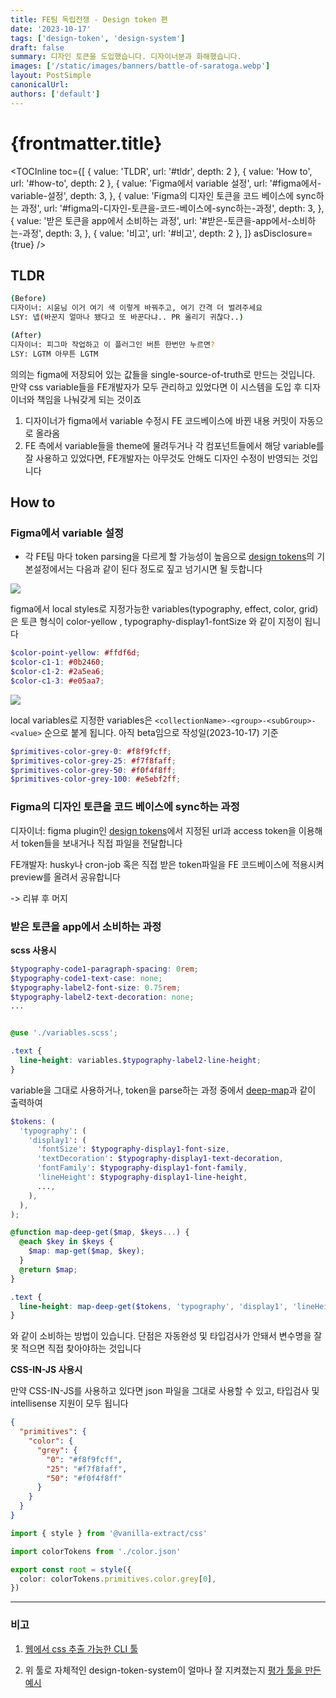 ```yaml
---
title: FE팀 독립전쟁 - Design token 편
date: '2023-10-17'
tags: ['design-token', 'design-system']
draft: false
summary: 디자인 토큰을 도입했습니다. 디자이너분과 화해했습니다.
images: ['/static/images/banners/battle-of-saratoga.webp']
layout: PostSimple
canonicalUrl:
authors: ['default']
---
```


# {frontmatter.title}

<TOCInline
  toc={[
    { value: 'TLDR', url: '#tldr', depth: 2 },
    { value: 'How to', url: '#how-to', depth: 2 },
    {
      value: 'Figma에서 variable 설정',
      url: '#figma에서-variable-설정',
      depth: 3,
    },
    {
      value: 'Figma의 디자인 토큰을 코드 베이스에 sync하는 과정',
      url: '#figma의-디자인-토큰을-코드-베이스에-sync하는-과정',
      depth: 3,
    },
    {
      value: '받은 토큰을 app에서 소비하는 과정',
      url: '#받은-토큰을-app에서-소비하는-과정',
      depth: 3,
    },
    { value: '비고', url: '#비고', depth: 2 },
  ]}
  asDisclosure={true}
/>

## TLDR

```bash
(Before)
디자이너: 시윤님 이거 여기 색 이렇게 바꿔주고, 여기 간격 더 벌려주세요
LSY: 넵(바꾼지 얼마나 됐다고 또 바꾼다냐.. PR 올리기 귀찮다..)

(After)
디자이너: 피그마 작업하고 이 플러그인 버튼 한번만 누르면?
LSY: LGTM 아무튼 LGTM
```

의의는 figma에 저장되어 있는 값들을 single-source-of-truth로 만드는 것입니다. 만약 css variable들을 FE개발자가 모두 관리하고 있었다면 이 시스템을 도입 후 디자이너와 책임을 나눠갖게 되는 것이죠

1. 디자이너가 figma에서 variable 수정시 FE 코드베이스에 바뀐 내용 커밋이 자동으로 올라옴
2. FE 측에서 variable들을 theme에 물려두거나 각 컴포넌트들에서 해당 variable를 잘 사용하고 있었다면, FE개발자는 아무것도 안해도 디자인 수정이 반영되는 것입니다

## How to

### Figma에서 variable 설정

- 각 FE팀 마다 token parsing을 다르게 할 가능성이 높음으로 [design tokens](https://github.com/lukasoppermann/design-tokens#plugin-usage)의 기본설정에서는 다음과 같이 된다 정도로 짚고 넘기시면 될 듯합니다

<Image src="/static/images/token-system/token1.png" />

figma에서 local styles로 지정가능한 variables(typography, effect, color, grid)은 토큰 형식이 color-yellow , typography-display1-fontSize 와 같이 지정이 됩니다

```scss
$color-point-yellow: #ffdf6d;
$color-c1-1: #0b2460;
$color-c1-2: #2a5ea6;
$color-c1-3: #e05aa7;
```

<Image src="/static/images/token-system/token2.png" />

local variables로 지정한 variables은 `<collectionName>-<group>-<subGroup>-<value>` 순으로 붙게 됩니다. 아직 beta임으로 작성일(2023-10-17) 기준

```scss
$primitives-color-grey-0: #f8f9fcff;
$primitives-color-grey-25: #f7f8faff;
$primitives-color-grey-50: #f0f4f8ff;
$primitives-color-grey-100: #e5ebf2ff;
```

### Figma의 디자인 토큰을 코드 베이스에 sync하는 과정

디자이너: figma plugin인 [design tokens](https://github.com/lukasoppermann/design-tokens#plugin-usage)에서 지정된 url과 access token을 이용해서 token들을 보내거나 직접 파일을 전달합니다

FE개발자: husky나 cron-job 혹은 직접 받은 token파일을 FE 코드베이스에 적용시켜 preview를 올려서 공유합니다

-> 리뷰 후 머지

### 받은 토큰을 app에서 소비하는 과정

**scss 사용시**

```scss:_variables.scss
$typography-code1-paragraph-spacing: 0rem;
$typography-code1-text-case: none;
$typography-label2-font-size: 0.75rem;
$typography-label2-text-decoration: none;
...
```

```scss:text.module.scss

@use './variables.scss';

.text {
  line-height: variables.$typography-label2-line-height;
}
```

variable을 그대로 사용하거나, token을 parse하는 과정 중에서 [deep-map](https://amzn.github.io/style-dictionary/#/formats?id=scssmap-deep)과 같이 출력하여

```scss:_variables_map.scss
$tokens: (
  'typography': (
    'display1': (
      'fontSize': $typography-display1-font-size,
      'textDecoration': $typography-display1-text-decoration,
      'fontFamily': $typography-display1-font-family,
      'lineHeight': $typography-display1-line-height,
      ...,
    ),
  ),
);
```

```scss:text.module.scss
@function map-deep-get($map, $keys...) {
  @each $key in $keys {
    $map: map-get($map, $key);
  }
  @return $map;
}

.text {
  line-height: map-deep-get($tokens, 'typography', 'display1', 'lineHeight');
}
```

와 같이 소비하는 방법이 있습니다. 단점은 자동완성 및 타입검사가 안돼서 변수명을 잘못 적으면 직접 찾아야하는 것입니다

**CSS-IN-JS 사용시**

만약 CSS-IN-JS를 사용하고 있다면 json 파일을 그대로 사용할 수 있고, 타입검사 및 intellisense 지원이 모두 됩니다

```json:color.json
{
  "primitives": {
    "color": {
      "grey": {
        "0": "#f8f9fcff",
        "25": "#f7f8faff",
        "50": "#f0f4f8ff"
      }
    }
  }
}
```

```ts:text.css.ts
import { style } from '@vanilla-extract/css'

import colorTokens from './color.json'

export const root = style({
  color: colorTokens.primitives.color.grey[0],
})
```

---

### 비고

1. [웹에서 css 추출 가능한 CLI 툴](https://github.com/projectwallace/extract-css-core)

2. 위 툴로 자체적인 design-token-system이 얼마나 잘 지켜졌는지 [평가 툴을 만든 예시](https://www.michaelmang.dev/blog/scoring-design-tokens-adoption-with-oclif-and-postcss/)
